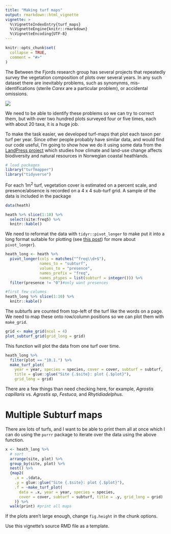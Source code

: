 ```yaml
---
title: "Making turf maps"
output: rmarkdown::html_vignette
vignette: >
  %\VignetteIndexEntry{turf_maps}
  %\VignetteEngine{knitr::rmarkdown}
  %\VignetteEncoding{UTF-8}
---
```


```r
knitr::opts_chunk$set(
  collapse = TRUE,
  comment = "#>"
)
```

The Between the Fjords research group has several projects that repeatedly survey the vegetation composition of plots over several years. In any such dataset there are inevitably problems, such as synonynms, mis-identifications (sterile _Carex_ are a particular problem), or accidental omissions. 

![](https://betweenthefjords.w.uib.no/files/2015/11/Siri-Lie-Olsen-300x225.jpg)

We need to be able to identify these problems so we can try to correct them, but with over two hundred plots surveyed four or five times, each with about 20 taxa, it is a huge job.

To make the task easier, we developed turf-maps that plot each taxon per turf per year. Since other people probably have similar data, and would find our code useful, I'm going to show how we do it using some data from the [LandPress project](https://www.uib.no/en/rg/EECRG/95156/landpress) which studies how climate and land-use change affects biodiversity and natural resources in Norwegian coastal heathlands. 

```r
# load packages
library("turfmapper")
library("tidyverse")
```


For each 1m^2^ turf, vegetation cover is estimated on a percent scale, and presence/absence is recorded on a 4 x 4 sub-turf grid. A sample of the data is included in the package

```r
data(heath)

heath %>% slice(1:10) %>% 
  select(site:freq5) %>%
  knitr::kable()
```

We need to reformat the data with `tidyr::pivot_longer` to make put it into a long format suitable for plotting (see [this post](https://www.fromthebottomoftheheap.net/2019/10/25/pivoting-tidily/)) for more about `pivot_longer`).

```r
heath_long <- heath %>% 
  pivot_longer(cols = matches("^freq\\d+$"), 
               names_to = "subturf", 
               values_to = "presence", 
               names_prefix = "freq", 
               names_ptypes = list(subturf = integer())) %>% 
  filter(presence != "0")#only want presences

#first few columns
heath_long %>% slice(1:10) %>% 
  knitr::kable()
```


The subturfs are counted from top-left of the turf like the words on a page. We need to map these onto row/column positions so we can plot them with `make_grid`. 

```r
grid <- make_grid(ncol = 4)
plot_subturf_grid(grid_long = grid)
```

This function will plot the data from one turf over time. 

```r

heath_long %>%
  filter(plot == "10.1.") %>%
  make_turf_plot(
    year = year, species = species, cover = cover, subturf = subturf, 
    title = glue::glue("Site {.$site}: plot {.$plot}"), 
    grid_long = grid)
```

There are a few things than need checking here, for example, _Agrostis capillaris_ vs. _Agrostis sp_, _Festuca_, and _Rhytidiadelphus_.

# Multiple Subturf maps

There are lots of turfs, and I want to be able to print them all at once which I can do using the `purrr` package to iterate over the data using the above function. 

```r

x <- heath_long %>% 
  # sort
  arrange(site, plot) %>% 
  group_by(site, plot) %>% 
  nest() %>% 
  {map2(
    .x = .$data, 
    .y = glue::glue("Site {.$site}: plot {.$plot}"),
    .f = ~make_turf_plot(
      data = .x, year = year, species = species, 
      cover = cover, subturf = subturf, title = .y, grid_long = grid)
    )} %>% 
  walk(print) #print all maps
```

If the plots aren't large enough, change `fig.height` in the chunk options.

Use this vignette's source RMD file as a template.
